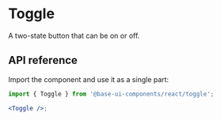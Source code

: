 # Toggle

<Subtitle>A two-state button that can be on or off.</Subtitle>
<Meta
  name="description"
  content="A high-quality, unstyled React toggle component that displays a two-state button that can be on or off."
/>

<Demo path="./demos/hero" />

## API reference

Import the component and use it as a single part:

```jsx title="Anatomy"
import { Toggle } from '@base-ui-components/react/toggle';

<Toggle />;
```

<Reference component="Toggle" />
